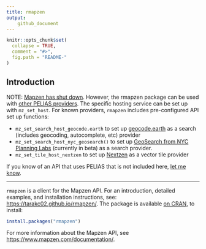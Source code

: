 ```yaml
---
title: rmapzen
output: 
    github_document
---
```

<!-- README.md is generated from README.Rmd. Please edit that file -->

```r
knitr::opts_chunk$set(
  collapse = TRUE,
  comment = "#>",
  fig.path = "README-"
)
```

## Introduction

NOTE: [Mapzen has shut down](https://www.mapzen.com/blog/shutdown/). However, the rmapzen package can be used with [other PELIAS providers](https://www.mapzen.com/blog/migration/). The specific hosting service can be set up with `mz_set_host`. For known providers, `rmapzen` includes pre-configured API set up functions:

- `mz_set_search_host_geocode.earth` to set up [geocode.earth](https://geocode.earth/) as a search (includes geocoding, autocomplete, etc) provider
- `mz_set_search_host_nyc_geosearch()` to set up  [GeoSearch from NYC Planning Labs](https://geosearch.planninglabs.nyc/) (currently in beta) as a search provider.
- `mz_set_tile_host_nextzen` to set up [Nextzen](https://www.nextzen.org/) as a vector tile provider

If you know of an API that uses PELIAS that is not included here, [let me know](https://github.com/tarakc02/rmapzen/issues/new).

-----------------------------------

`rmapzen` is a client for the Mapzen API. For an introduction, detailed examples, and installation instructions, see: [https://tarakc02.github.io/rmapzen/](https://tarakc02.github.io/rmapzen/). The package is available [on CRAN](https://cran.r-project.org/package=rmapzen), to install:

```r
install.packages("rmapzen")
```

For more information about the Mapzen API, see [https://www.mapzen.com/documentation/](https://www.mapzen.com/documentation/). 
